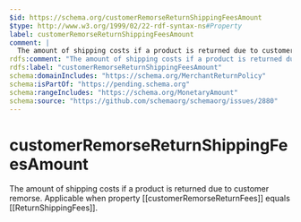 ```yaml
---
$id: https://schema.org/customerRemorseReturnShippingFeesAmount
$type: http://www.w3.org/1999/02/22-rdf-syntax-ns#Property
label: customerRemorseReturnShippingFeesAmount
comment: |
  The amount of shipping costs if a product is returned due to customer remorse. Applicable when property [[customerRemorseReturnFees]] equals [[ReturnShippingFees]].
rdfs:comment: "The amount of shipping costs if a product is returned due to customer remorse. Applicable when property [[customerRemorseReturnFees]] equals [[ReturnShippingFees]]."
rdfs:label: "customerRemorseReturnShippingFeesAmount"
schema:domainIncludes: "https://schema.org/MerchantReturnPolicy"
schema:isPartOf: "https://pending.schema.org"
schema:rangeIncludes: "https://schema.org/MonetaryAmount"
schema:source: "https://github.com/schemaorg/schemaorg/issues/2880"
---
```


# customerRemorseReturnShippingFeesAmount

The amount of shipping costs if a product is returned due to customer remorse. Applicable when property [[customerRemorseReturnFees]] equals [[ReturnShippingFees]].


